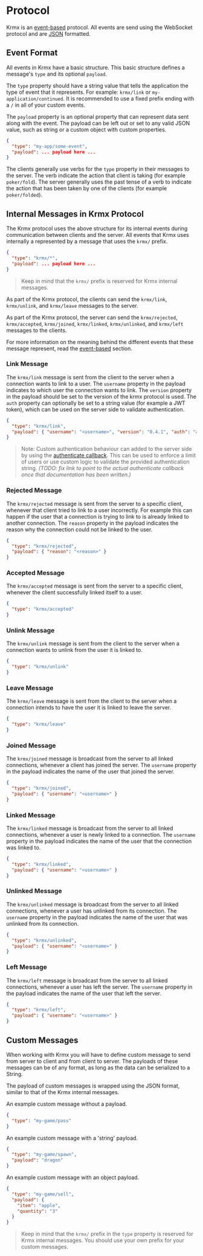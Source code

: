 # Protocol
Krmx is an [event-based](./event-based) protocol. All events are send using the WebSocket protocol and are [JSON](https://www.json.org/json-en.html) formatted.

## Event Format
All events in Krmx have a basic structure. This basic structure defines a message's `type` and its optional `payload`.

The `type` property should have a string value that tells the application the type of event that it represents. For example: `krmx/link` or `my-application/continued`. It is recommended to use a fixed prefix ending with a `/` in all of your custom events.

The `payload` property is an optional property that can represent data sent along with the event. The payload can be left out or set to any valid JSON value, such as string or a custom object with custom properties.

```json
{
  "type": "my-app/some-event",
  "payload": ... payload here ...
}
```

The clients generally use verbs for the `type` property in their messages to the server. The verb indicate the action that client is taking (for example `poker/fold`). The server generally uses the past tense of a verb to indicate the action that has been taken by one of the clients (for example `poker/folded`).

## Internal Messages in Krmx Protocol
The Krmx protocol uses the above structure for its internal events during communication between clients and the server. All events that Krmx uses internally a represented by a message that uses the `krmx/` prefix.

```json
{
  "type": "krmx/*",
  "payload": ... payload here ...
}
```

> Keep in mind that the `krmx/` prefix is reserved for Krmx internal messages.

As part of the Krmx protocol, the clients can send the `krmx/link`, `krmx/unlink`, and `krmx/leave` messages to the server.

As part of the Krmx protocol, the server can send the `krmx/rejected`, `krmx/accepted`, `krmx/joined`, `krmx/linked`, `krmx/unlinked`, and `krmx/left` messages to the clients.

For more information on the meaning behind the different events that these message represent, read the [event-based](./event-based) section.

### Link Message
The `krmx/link` message is sent from the client to the server when a connection wants to link to a user. The `username` property in the payload indicates to which user the connection wants to link. The `version` property in the payload should be set to the version of the krmx protocol is used. The `auth` property can optionally be set to a string value (for example a JWT token), which can be used on the server side to validate authentication.

```json
{
  "type": "krmx/link",
  "payload": { "username": "<username>", "version": "0.4.1", "auth": "abc123def" }
}
```

> Note: Custom authentication behaviour can added to the server side by using the [authenticate callback](./server). This can be used to enforce a limit of users or use custom logic to validate the provided authentication string. *(TODO: fix link to point to the actual authenticate callback once that documentation has been written.)*

### Rejected Message
The `krmx/rejected` message is sent from the server to a specific client, whenever that client tried to link to a user incorrectly. For example this can happen if the user that a connection is trying to link to is already linked to another connection. The `reason` property in the payload indicates the reason why the connection could not be linked to the user.

```json
{
  "type": "krmx/rejected",
  "payload": { "reason": "<reason>" }
}
```

### Accepted Message
The `krmx/accepted` message is sent from the server to a specific client, whenever the client successfully linked itself to a user.

```json
{
  "type": "krmx/accepted"
}
```

### Unlink Message
The `krmx/unlink` message is sent from the client to the server when a connection wants to unlink from the user it is linked to.

```json
{
  "type": "krmx/unlink"
}
```

### Leave Message
The `krmx/leave` message is sent from the client to the server when a connection intends to have the user it is linked to leave the server.

```json
{
  "type": "krmx/leave"
}
```

### Joined Message
The `krmx/joined` message is broadcast from the server to all linked connections, whenever a client has joined the server. The `username` property in the payload indicates the name of the user that joined the server.

```json
{
  "type": "krmx/joined",
  "payload": { "username": "<username>" }
}
```

### Linked Message
The `krmx/linked` message is broadcast from the server to all linked connections, whenever a user is newly linked to a connection. The `username` property in the payload indicates the name of the user that the connection was linked to.

```json
{
  "type": "krmx/linked",
  "payload": { "username": "<username>" }
}
```

### Unlinked Message
The `krmx/unlinked` message is broadcast from the server to all linked connections, whenever a user has unlinked from its connection. The `username` property in the payload indicates the name of the user that was unlinked from its connection.

```json
{
  "type": "krmx/unlinked",
  "payload": { "username": "<username>" }
}
```

### Left Message
The `krmx/left` message is broadcast from the server to all linked connections, whenever a user has left the server. The `username` property in the payload indicates the name of the user that left the server.

```json
{
  "type": "krmx/left",
  "payload": { "username": "<username>" }
}
```

## Custom Messages
When working with Krmx you will have to define custom message to send from server to client and from client to server. The payloads of these messages can be of any format, as long as the data can be serialized to a String.

The payload of custom messages is wrapped using the JSON format, similar to that of the Krmx internal messages.

An example custom message without a payload.
```json
{
  "type": "my-game/pass"
}
```

An example custom message with a 'string' payload.
```json
{
  "type": "my-game/spawn",
  "payload": "dragon"
}
```

An example custom message with an object payload.
```json
{
  "type": "my-game/sell",
  "payload": {
    "item": "apple",
    "quantity": "3"
  }
}
```

> Keep in mind that the `krmx/` prefix in the `type` property is reserved for Krmx internal messages. You should use your own prefix for your custom messages.

